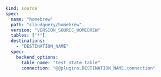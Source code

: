 ```yaml copy
kind: source
spec:
  name: "homebrew"
  path: "cloudquery/homebrew"
  version: "VERSION_SOURCE_HOMEBREW"
  tables: ["*"]
  destinations:
    - "DESTINATION_NAME"
  spec:
    backend_options:
      table_name: "test_state_table"
      connection: "@@plugins.DESTINATION_NAME.connection"
```
